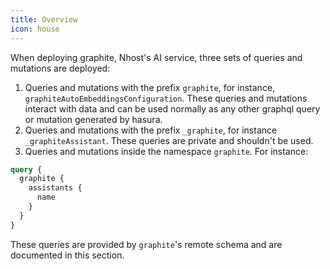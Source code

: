 ```yaml
---
title: Overview
icon: house
---
```


When deploying graphite, Nhost's AI service, three sets of queries and mutations are deployed:


1. Queries and mutations with the prefix `graphite`, for instance, `graphiteAutoEmbeddingsConfiguration`. These queries and mutations interact with data and can be used normally as any other graphql query or mutation generated by hasura.
2. Queries and mutations with the prefix `_graphite`, for instance `_graphiteAssistant`. These queries are private and shouldn't be used.
3. Queries and mutations inside the namespace `graphite`. For instance:
```graphql
query {
  graphite {
    assistants {
      name
    }
  }
}
```
These queries are provided by `graphite`'s remote schema and are documented in this section.
